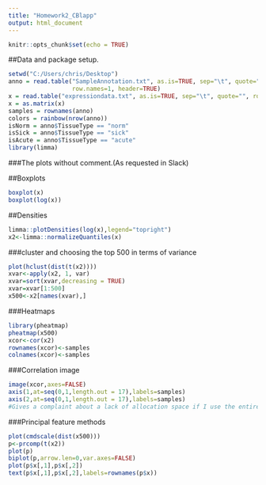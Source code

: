 ---
title: "Homework2_CBlapp"
output: html_document
---

```{r setup, include=FALSE}
knitr::opts_chunk$set(echo = TRUE)
```

##Data and package setup.
```{r bla}
setwd("C:/Users/chris/Desktop")
anno = read.table("SampleAnnotation.txt", as.is=TRUE, sep="\t", quote="",
                  row.names=1, header=TRUE)
x = read.table("expressiondata.txt", as.is=TRUE, sep="\t", quote="", row.names=1, header=TRUE, check.names = FALSE)
x = as.matrix(x)
samples = rownames(anno)
colors = rainbow(nrow(anno))
isNorm = anno$TissueType == "norm"
isSick = anno$TissueType == "sick"
isAcute = anno$TissueType == "acute"
library(limma)
```

###The plots without comment.(As requested in Slack)

##Boxplots
```{r bla2}
boxplot(x)
boxplot(log(x))
```
##Densities
```{r bla3}
limma::plotDensities(log(x),legend="topright")
x2<-limma::normalizeQuantiles(x)
```
###cluster and choosing the top 500 in terms of variance
```{r bla4}
plot(hclust(dist(t(x2))))
xvar<-apply(x2, 1, var)
xvar=sort(xvar,decreasing = TRUE)
xvar=xvar[1:500]
x500<-x2[names(xvar),]
```
###Heatmaps
```{r bla5}
library(pheatmap)
pheatmap(x500)
xcor<-cor(x2)
rownames(xcor)<-samples
colnames(xcor)<-samples
```
###Correlation image
```{r bla6}
image(xcor,axes=FALSE)
axis(1,at=seq(0,1,length.out = 17),labels=samples)
axis(2,at=seq(0,1,length.out = 17),labels=samples)
#Gives a complaint about a lack of allocation space if I use the entire set
```
###Principal feature methods
```{r bla344}
plot(cmdscale(dist(x500)))
p<-prcomp(t(x2))
plot(p)
biplot(p,arrow.len=0,var.axes=FALSE)
plot(p$x[,1],p$x[,2])
text(p$x[,1],p$x[,2],labels=rownames(p$x))
```